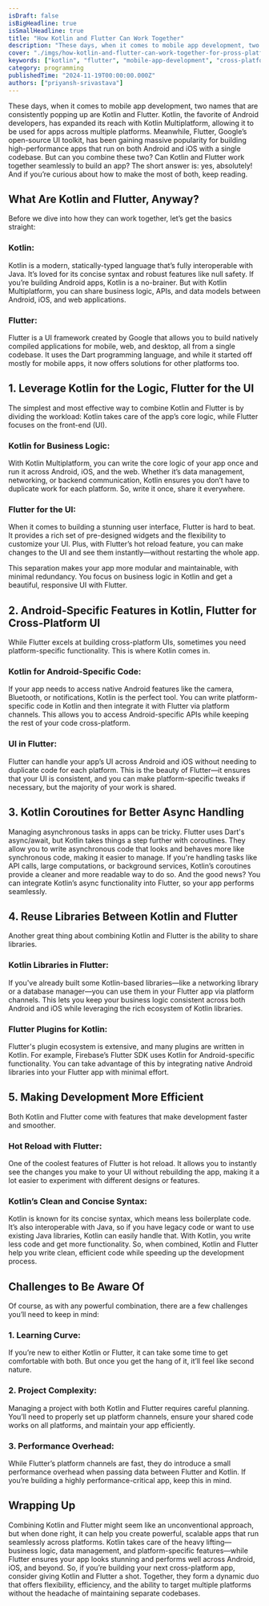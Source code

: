 ```yaml
---
isDraft: false
isBigHeadline: true
isSmallHeadline: true
title: "How Kotlin and Flutter Can Work Together"
description: "These days, when it comes to mobile app development, two names that are consistently popping up are Kotlin and Flutter."
cover: "./imgs/how-kotlin-and-flutter-can-work-together-for-pross-platform-development.jpeg"
keywords: ["kotlin", "flutter", "mobile-app-development", "cross-platform-apps", "kotlin-multiplatform", "flutter-ui", "kotlin-coroutines", "flutter-plugins", "kotlin-libraries","kotlin-and-flutter"]
category: programming
publishedTime: "2024-11-19T00:00:00.000Z"
authors: ["priyansh-srivastava"]
---
```

These days, when it comes to mobile app development, two names that are consistently popping up are Kotlin and Flutter. Kotlin, the favorite of Android developers, has expanded its reach with Kotlin Multiplatform, allowing it to be used for apps across multiple platforms. Meanwhile, Flutter, Google’s open-source UI toolkit, has been gaining massive popularity for building high-performance apps that run on both Android and iOS with a single codebase.
But can you combine these two? Can Kotlin and Flutter work together seamlessly to build an app? The short answer is: yes, absolutely! And if you’re curious about how to make the most of both, keep reading.
## What Are Kotlin and Flutter, Anyway?
Before we dive into how they can work together, let’s get the basics straight: 
### Kotlin: 
Kotlin is a modern, statically-typed language that’s fully interoperable with Java. It’s loved for its concise syntax and robust features like null safety. If you’re building Android apps, Kotlin is a no-brainer. But with Kotlin Multiplatform, you can share business logic, APIs, and data models between Android, iOS, and web applications. 
### Flutter: 
Flutter is a UI framework created by Google that allows you to build natively compiled applications for mobile, web, and desktop, all from a single codebase. It uses the Dart programming language, and while it started off mostly for mobile apps, it now offers solutions for other platforms too. 

## 1. Leverage Kotlin for the Logic, Flutter for the UI
The simplest and most effective way to combine Kotlin and Flutter is by dividing the workload: Kotlin takes care of the app’s core logic, while Flutter focuses on the front-end (UI).
### Kotlin for Business Logic: 
With Kotlin Multiplatform, you can write the core logic of your app once and run it across Android, iOS, and the web. Whether it’s data management, networking, or backend communication, Kotlin ensures you don’t have to duplicate work for each platform. So, write it once, share it everywhere.
### Flutter for the UI:
When it comes to building a stunning user interface, Flutter is hard to beat. It provides a rich set of pre-designed widgets and the flexibility to customize your UI. Plus, with Flutter’s hot reload feature, you can make changes to the UI and see them instantly—without restarting the whole app.

This separation makes your app more modular and maintainable, with minimal redundancy. You focus on business logic in Kotlin and get a beautiful, responsive UI with Flutter.

## 2. Android-Specific Features in Kotlin, Flutter for Cross-Platform UI
While Flutter excels at building cross-platform UIs, sometimes you need platform-specific functionality. This is where Kotlin comes in.
### Kotlin for Android-Specific Code: 
If your app needs to access native Android features like the camera, Bluetooth, or notifications, Kotlin is the perfect tool. You can write platform-specific code in Kotlin and then integrate it with Flutter via platform channels. This allows you to access Android-specific APIs while keeping the rest of your code cross-platform.
### UI in Flutter: 
Flutter can handle your app’s UI across Android and iOS without needing to duplicate code for each platform. This is the beauty of Flutter—it ensures that your UI is consistent, and you can make platform-specific tweaks if necessary, but the majority of your work is shared.

## 3. Kotlin Coroutines for Better Async Handling
Managing asynchronous tasks in apps can be tricky. Flutter uses Dart's async/await, but Kotlin takes things a step further with coroutines. They allow you to write asynchronous code that looks and behaves more like synchronous code, making it easier to manage.
If you're handling tasks like API calls, large computations, or background services, Kotlin’s coroutines provide a cleaner and more readable way to do so. And the good news? You can integrate Kotlin’s async functionality into Flutter, so your app performs seamlessly.

## 4. Reuse Libraries Between Kotlin and Flutter
Another great thing about combining Kotlin and Flutter is the ability to share libraries.
### Kotlin Libraries in Flutter: 
If you've already built some Kotlin-based libraries—like a networking library or a database manager—you can use them in your Flutter app via platform channels. This lets you keep your business logic consistent across both Android and iOS while leveraging the rich ecosystem of Kotlin libraries.
### Flutter Plugins for Kotlin: 
Flutter's plugin ecosystem is extensive, and many plugins are written in Kotlin. For example, Firebase’s Flutter SDK uses Kotlin for Android-specific functionality. You can take advantage of this by integrating native Android libraries into your Flutter app with minimal effort.

## 5. Making Development More Efficient
Both Kotlin and Flutter come with features that make development faster and smoother.
### Hot Reload with Flutter: 
One of the coolest features of Flutter is hot reload. It allows you to instantly see the changes you make to your UI without rebuilding the app, making it a lot easier to experiment with different designs or features.
### Kotlin’s Clean and Concise Syntax: 
Kotlin is known for its concise syntax, which means less boilerplate code. It’s also interoperable with Java, so if you have legacy code or want to use existing Java libraries, Kotlin can easily handle that. With Kotlin, you write less code and get more functionality.
So, when combined, Kotlin and Flutter help you write clean, efficient code while speeding up the development process.

## Challenges to Be Aware Of
Of course, as with any powerful combination, there are a few challenges you’ll need to keep in mind:
### 1.	Learning Curve:
If you’re new to either Kotlin or Flutter, it can take some time to get comfortable with both. But once you get the hang of it, it’ll feel like second nature.
### 2.	Project Complexity: 
Managing a project with both Kotlin and Flutter requires careful planning. You’ll need to properly set up platform channels, ensure your shared code works on all platforms, and maintain your app efficiently.
### 3.	Performance Overhead: 
While Flutter’s platform channels are fast, they do introduce a small performance overhead when passing data between Flutter and Kotlin. If you’re building a highly performance-critical app, keep this in mind.

## Wrapping Up
Combining Kotlin and Flutter might seem like an unconventional approach, but when done right, it can help you create powerful, scalable apps that run seamlessly across platforms. Kotlin takes care of the heavy lifting—business logic, data management, and platform-specific features—while Flutter ensures your app looks stunning and performs well across Android, iOS, and beyond.
So, if you’re building your next cross-platform app, consider giving Kotlin and Flutter a shot. Together, they form a dynamic duo that offers flexibility, efficiency, and the ability to target multiple platforms without the headache of maintaining separate codebases.

